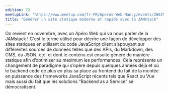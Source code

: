 ```yaml
---
edition: 72
meetupLink: 'https://www.meetup.com/fr-FR/Aperos-Web-Nancy/events/266254555/'
title: "Générer un site statique moderne et rapide avec la JAMstack"
---
```


On revient en novembre, avec un Apéro Web qui va nous parler de la JAMstack !
C'est le terme utilisé pour décrire une façon de développer des sites statiques en utilisant du code JavaScript client s’appuyant sur différentes sources de données telles que des APIs, du Markdown, des CMS, du JSON, etc. et dont le contenu est ensuite généré de manière statique afin d’optimiser au maximum les performances.
Cela représente un changement de paradigme qui s’opère depuis quelques années déjà et où le backend cède de plus en plus sa place au frontend du fait de la montée en puissance des frameworks JavaScript récents tels que React ou Vue mais aussi du fait que les solutions “Backend as a Service” se démocratisent.